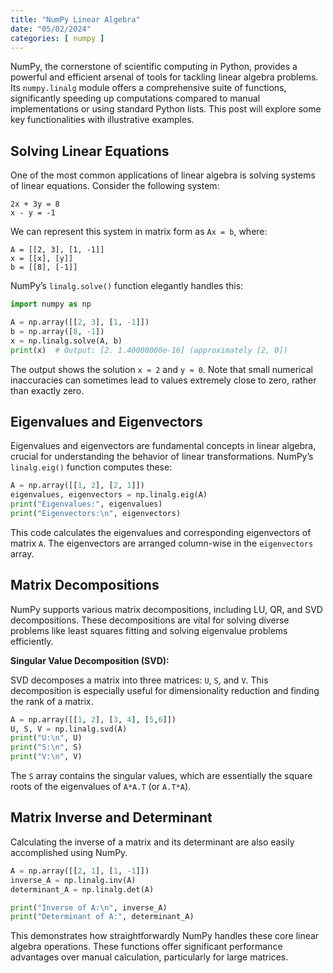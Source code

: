 ```yaml
---
title: "NumPy Linear Algebra"
date: "05/02/2024"
categories: [ numpy ]
---
```



NumPy, the cornerstone of scientific computing in Python, provides a powerful and efficient arsenal of tools for tackling linear algebra problems.  Its `numpy.linalg` module offers a comprehensive suite of functions, significantly speeding up computations compared to manual implementations or using standard Python lists.  This post will explore some key functionalities with illustrative examples.

##  Solving Linear Equations

One of the most common applications of linear algebra is solving systems of linear equations.  Consider the following system:

```
2x + 3y = 8
x - y = -1
```

We can represent this system in matrix form as `Ax = b`, where:

```
A = [[2, 3], [1, -1]]
x = [[x], [y]]
b = [[8], [-1]]
```

NumPy's `linalg.solve()` function elegantly handles this:

```python
import numpy as np

A = np.array([[2, 3], [1, -1]])
b = np.array([8, -1])
x = np.linalg.solve(A, b)
print(x)  # Output: [2. 1.40000000e-16] (approximately [2, 0])
```

The output shows the solution `x ≈ 2` and `y ≈ 0`.  Note that small numerical inaccuracies can sometimes lead to values extremely close to zero, rather than exactly zero.

##  Eigenvalues and Eigenvectors

Eigenvalues and eigenvectors are fundamental concepts in linear algebra, crucial for understanding the behavior of linear transformations.  NumPy's `linalg.eig()` function computes these:

```python
A = np.array([[1, 2], [2, 1]])
eigenvalues, eigenvectors = np.linalg.eig(A)
print("Eigenvalues:", eigenvalues)
print("Eigenvectors:\n", eigenvectors)
```

This code calculates the eigenvalues and corresponding eigenvectors of matrix `A`. The eigenvectors are arranged column-wise in the `eigenvectors` array.


##  Matrix Decompositions

NumPy supports various matrix decompositions, including LU, QR, and SVD decompositions. These decompositions are vital for solving diverse problems like least squares fitting and solving eigenvalue problems efficiently.

**Singular Value Decomposition (SVD):**

SVD decomposes a matrix into three matrices: `U`, `S`, and `V`. This decomposition is especially useful for dimensionality reduction and finding the rank of a matrix.

```python
A = np.array([[1, 2], [3, 4], [5,6]])
U, S, V = np.linalg.svd(A)
print("U:\n", U)
print("S:\n", S)
print("V:\n", V)
```

The `S` array contains the singular values, which are essentially the square roots of the eigenvalues of `A*A.T` (or `A.T*A`).


##  Matrix Inverse and Determinant

Calculating the inverse of a matrix and its determinant are also easily accomplished using NumPy.


```python
A = np.array([[2, 1], [1, -1]])
inverse_A = np.linalg.inv(A)
determinant_A = np.linalg.det(A)

print("Inverse of A:\n", inverse_A)
print("Determinant of A:", determinant_A)
```

This demonstrates how straightforwardly NumPy handles these core linear algebra operations.  These functions offer significant performance advantages over manual calculation, particularly for large matrices.

